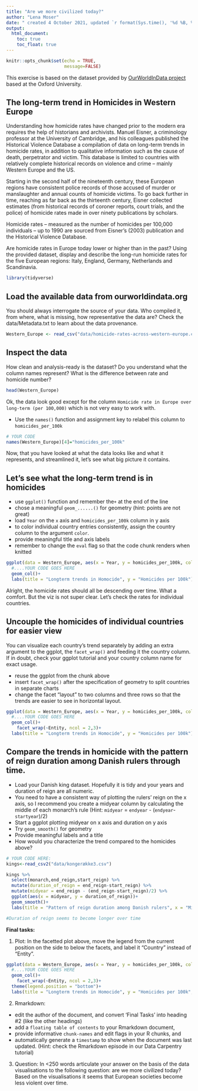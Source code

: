 ---
title: "Are we more civilized today?"
author: "Lena Moser"
date: " created 4 October 2021, updated `r format(Sys.time(), '%d %B, %Y')`"
output:
  html_document:
    toc: true
    toc_float: true
---

```{r setup, include=FALSE}
knitr::opts_chunk$set(echo = TRUE,
                      message=FALSE)
```
This exercise is based on the dataset provided by [OurWorldInData project](https://ourworldindata.org/homicides) based at the Oxford University.

## The long-term trend in Homicides in Western Europe

Understanding how homicide rates have changed prior to the modern era requires the help of historians and archivists. Manuel Eisner, a criminology professor at the University of Cambridge, and his colleagues published the Historical Violence Database \href{https://cjrc.osu.edu/research/interdisciplinary/hvd}: a compilation of data on long-term trends in homicide rates, in addition to qualitative information such as the cause of death, perpetrator and victim. This database is limited to countries with relatively complete historical records on violence and crime – mainly Western Europe and the US.

Starting in the second half of the nineteenth century, these European regions have consistent police records of those accused of murder or manslaughter and annual counts of homicide victims. To go back further in time, reaching as far back as the thirteenth century, Eisner collected estimates (from historical records of coroner reports, court trials, and the police) of homicide rates made in over ninety publications by scholars.

Homicide rates – measured as the number of homicides per 100,000 individuals – up to 1990 are sourced from Eisner’s (2003) publication and the Historical Violence Database. 

Are homicide rates in Europe today lower or higher than in the past? Using the provided dataset, display and describe the long-run homicide rates for the five European regions: Italy, England, Germany, Netherlands and Scandinavia.

```{r library}
library(tidyverse)
```

## Load the available data from ourworldindata.org

You should always interrogate the source of your data. Who compiled it, from where, what is missing, how representative the data are? Check the data/Metadata.txt to learn about the data provenance.

```{r load-data}
Western_Europe <- read_csv("data/homicide-rates-across-western-europe.csv")
```

## Inspect the data

How clean and analysis-ready is the dataset? Do you understand what the column names represent? What is the difference between rate and homicide number?

```{r inspect}
head(Western_Europe)
```

Ok, the data look good except for the column `Homicide rate in Europe over long-term (per 100,000)` which is not very easy to work with.

- Use the `names()` function and assignment key to relabel this column to `homicides_per_100k` 

```{r relabel column}
# YOUR CODE
names(Western_Europe)[4]="homicides_per_100k"
```

Now, that you have looked at what the data looks like and what it represents, and streamlined it, let's see what big picture it contains.

## Let's see what the long-term trend is in homicides

- use `ggplot()` function and remember the`+` at the end of the line
- chose a meaningful `geom_......()`  for geometry (hint: points are not great)
- load `Year` on the `x` axis and `homicides_per_100k` column in y axis
- to color individual country entries consistently, assign the country column to the argument `color`.
- provide meaningful title and axis labels
- remember to change the `eval` flag so that the code chunk renders when knitted 

```{r Plot Homicides, eval = TRUE}
ggplot(data = Western_Europe, aes(x = Year, y = homicides_per_100k, color = Entity))+
  #....YOUR CODE GOES HERE
  geom_col()+
  labs(title = "Longterm trends in Homocide", y = "Homicides per 100k")

```
Alright, the homicide rates should all be descending over time. What a comfort. But the viz is not super clear. Let's check the rates for individual countries.

## Uncouple the homicides of individual countries for easier view

You can visualize each country's trend separately by adding an extra argument to the ggplot, the `facet_wrap()` and feeding it the country column. If in doubt, check your ggplot tutorial and your country column name for exact usage.

- reuse the ggplot from the chunk above
- insert `facet_wrap()` after the specification of geometry to split countries in separate charts
- change the facet "layout" to two columns and three rows so that the trends are easier to see in horizontal layout. 


```{r Longerm Trends in Homicide, eval = TRUE}
ggplot(data = Western_Europe, aes(x = Year, y = homicides_per_100k, color = Entity))+
  #....YOUR CODE GOES HERE
  geom_col()+
    facet_wrap(~Entity, ncol = 2,3)+
  labs(title = "Longterm trends in Homocide", y = "Homicides per 100k")

```

## Compare the trends in homicide with the pattern of reign duration among Danish rulers through time.

- Load your Danish king dataset. Hopefully it is tidy and your years and duration of reign are all numeric.
- You need to have a consistent way of plotting the rulers' reign on the x axis, so I recommend you create a midyear column by calculating the middle of each monarch's rule (Hint: `midyear` = `endyear` - (`endyear`-`startyear`)/2)
- Start a ggplot plotting midyear on x axis and duration on y axis
- Try `geom_smooth()` for geometry 
- Provide meaningful labels and a title
- How would you characterize the trend compared to the homicides above?

```{r Reign among Danish rulers, eval = TRUE}
# YOUR CODE HERE:
kings<-read_csv2("data/kongerække3.csv")

kings %>% 
  select(monarch,end_reign,start_reign) %>% 
  mutate(duration_of_reign = end_reign-start_reign) %>% 
  mutate(midyear = end_reign - (end_reign-start_reign)/2) %>% 
  ggplot(aes(x = midyear, y = duration_of_reign))+
  geom_smooth()+
  labs(title = "Pattern of reign duration among Danish rulers", x = "Middle year", y = "Duration of reign")

#Duration of reign seems to become longer over time

```


**Final tasks:**

1) Plot: In the facetted plot above, move the legend from the current position on the side to below the facets, and label it "Country" instead of "Entity".

```{r Trends in Homocide per Country, eval = TRUE}
ggplot(data = Western_Europe, aes(x = Year, y = homicides_per_100k, color = Entity))+
  #....YOUR CODE GOES HERE
  geom_col()+
    facet_wrap(~Entity, ncol = 2,3)+
  theme(legend.position = "bottom")+
  labs(title = "Longterm trends in Homocide", y = "Homicides per 100k", colour = "Country")

```

2) Rmarkdown: 

  - edit the author of the document, and convert 'Final Tasks' into heading #2 (like the other headings) 
  - add a `floating table of contents` to your Rmarkdown document, 
  - provide informative `chunk-names` and edit flags in your R chunks, and
  - automatically generate a `timestamp` to show when the document was last updated. (Hint: check the Rmarkdown episode in our Data Carpentry tutorial)

3) Question: In <250 words articulate your answer on the basis of the data visualisations to the following question: are we more civilized today?
Based on the visualisations it seems that European societies become less violent over time.